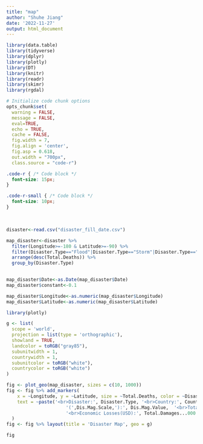 ---
title: "map"
author: "Shuhe Jiang"
date: '2022-11-27'
output: html_document
---
```{r setup, message=FALSE, echo=FALSE, warning=FALSE}

library(data.table)
library(tidyverse)
library(dplyr)
library(plotly)
library(DT)
library(knitr)
library(readr)
library(skimr)
library(rgdal)

# Initialize code chunk options
opts_chunk$set(
  warning = FALSE,
  message = FALSE,
  eval=TRUE,
  echo = TRUE,
  cache = FALSE,
  fig.width = 7, 
  fig.align = 'center',
  fig.asp = 0.618,
  out.width = "700px",
  class.source = "code-r")
```

```{css, echo = FALSE}
.code-r { /* Code block */
  font-size: 15px;
}

.code-r-small { /* Code block */
  font-size: 10px;
}
```

<br>


```{r, echo = FALSE}
disaster<-read.csv("disaster_fill_date.csv")

map_disaster<-disaster %>% 
  filter(Longitude>=-180 & Latitude>=-90) %>%
  filter(Disaster.Type=="Flood"|Disaster.Type=="Storm"|Disaster.Type=="Earthquake") %>%
  arrange(desc(Total.Deaths)) %>% 
  group_by(Disaster.Type)
  

map_disaster$Date<-as.Date(map_disaster$Date)
map_disaster$constant<-0.1

map_disaster$Longitude<-as.numeric(map_disaster$Longitude)
map_disaster$Latitude<-as.numeric(map_disaster$Latitude)
```


```{r warning=FALSE, echo = FALSE}
library(plotly)

g <- list(
  scope = 'world',
  projection = list(type = 'orthographic'),
  showland = TRUE,
  landcolor = toRGB("gray85"),
  subunitwidth = 1,
  countrywidth = 1,
  subunitcolor = toRGB("white"),
  countrycolor = toRGB("white")
)

fig <- plot_geo(map_disaster, sizes = c(10, 1000))
fig <- fig %>% add_markers(
    x = ~Longitude, y = ~Latitude, size = ~Total.Deaths, color = ~Disaster.Type, hoverinfo = "text",
    text = ~paste('<br>Disaster:', Disaster.Type, '<br>Country:', Country, '<br>Date:', Date, '<br>Mangitude', 
                      '(',Dis.Mag.Scale,'):', Dis.Mag.Value,  '<br>Total Death:', Total.Deaths,
                      '<br>Economic Losses(USD):', Total.Damages...000.US..)
  )
fig <- fig %>% layout(title = 'Disaster Map', geo = g)

fig
```

